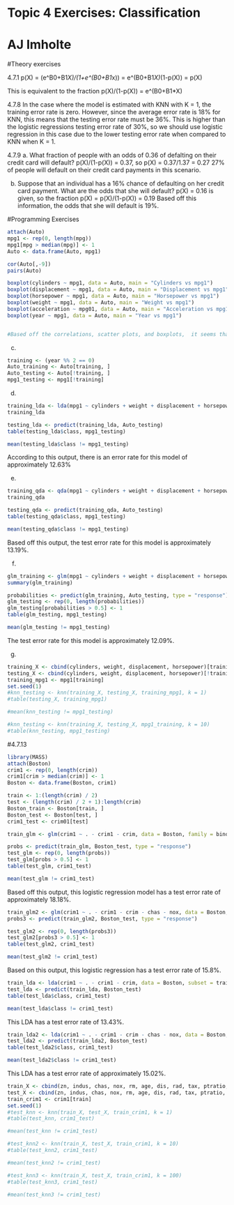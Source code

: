 # Topic 4 Exercises: Classification
# AJ Imholte

#Theory exercises

4.7.1
p(X) = (e^B0+B1*X)/(1+e^(B0+B1*x)) = e^(B0+B1*X)*(1-p(X)) = p(X)

This is equivalent to the fraction p(X)/(1-p(X)) = e^(B0+B1*X)

4.7.8
In the case where the model is estimated with KNN with K = 1, the training error rate is zero. However, since the average error rate is 18% for KNN, this means that the testing error rate must be 36%. This is higher than the logistic regressions testing error rate of 30%, so we should use logistic regression in this case due to the lower testing error rate when compared to KNN when K = 1.

4.7.9
  a. What fraction of people with an odds of 0.36 of defalting on their credit card will default?
  p(X)/(1-p(X)) = 0.37, so p(X) = 0.37/1.37 = 0.27
  27% of people will default on their credit card payments in this scenario.
  
  b. Suppose that an individual has a 16% chance of defaulting on her credit card payment. What are the odds that she will default?
  p(X) = 0.16 is given, so the fraction p(X) = p(X)/(1-p(X)) = 0.19
  Based off this information, the odds that she will default is 19%.
  
  
#Programming Exercises
```r
attach(Auto)
mpg1 <- rep(0, length(mpg))
mpg1[mpg > median(mpg)] <- 1
Auto <- data.frame(Auto, mpg1)
```

```r
cor(Auto[,-9])
pairs(Auto)
```

```r
boxplot(cylinders ~ mpg1, data = Auto, main = "Cylinders vs mpg1")
boxplot(displacement ~ mpg1, data = Auto, main = "Displacement vs mpg1")
boxplot(horsepower ~ mpg1, data = Auto, main = "Horsepower vs mpg1")
boxplot(weight ~ mpg1, data = Auto, main = "Weight vs mpg1")
boxplot(acceleration ~ mpg01, data = Auto, main = "Acceleration vs mpg1")
boxplot(year ~ mpg1, data = Auto, main = "Year vs mpg1")


#Based off the correlations, scatter plots, and boxplots,  it seems that mpg, cylinders, displacement, and weight are good predictors of mpg1.
```
c.
```r
training <- (year %% 2 == 0)
Auto_training <- Auto[training, ]
Auto_testing <- Auto[!training, ]
mpg1_testing <- mpg1[!training]
```
d.
```r
training_lda <- lda(mpg1 ~ cylinders + weight + displacement + horsepower, data = Auto, subset = training)
training_lda

testing_lda <- predict(training_lda, Auto_testing)
table(testing_lda$class, mpg1_testing)

mean(testing_lda$class != mpg1_testing)
```
According to this output, there is an error rate for this model of approximately 12.63%

e.
```r
training_qda <- qda(mpg1 ~ cylinders + weight + displacement + horsepower, data = Auto, subset = training)
training_qda

testing_qda <- predict(training_qda, Auto_testing)
table(testing_qda$class, mpg1_testing)

mean(testing_qda$class != mpg1_testing)
```
Based off this output, the test error rate for this model is approximately 13.19%.

f.
```r
glm_training <- glm(mpg1 ~ cylinders + weight + displacement + horsepower, data = Auto, family = binomial, subset = training)
summary(glm_training)
```

```r
probabilities <- predict(glm_training, Auto_testing, type = "response")
glm_testing <- rep(0, length(probabilities))
glm_testing[probabilities > 0.5] <- 1
table(glm_testing, mpg1_testing)

mean(glm_testing != mpg1_testing)
```
The test error rate for this model is approximately 12.09%.

g.

```r
training_X <- cbind(cylinders, weight, displacement, horsepower)[training, ]
testing_X <- cbind(cylinders, weight, displacement, horsepower)[!training, ]
training_mpg1 <- mpg1[training]
set.seed(1)
#knn_testing <- knn(training_X, testing_X, training_mpg1, k = 1)
#table(testing_X, training_mpg1)
```

```r
#mean(knn_testing != mpg1_testing)

#knn_testing <- knn(training_X, testing_X, mpg1_training, k = 10)
#table(knn_testing, mpg1_testing)
```

#4.7.13

```r
library(MASS)
attach(Boston)
crim1 <- rep(0, length(crim))
crim1[crim > median(crim)] <- 1
Boston <- data.frame(Boston, crim1)

train <- 1:(length(crim) / 2)
test <- (length(crim) / 2 + 1):length(crim)
Boston_train <- Boston[train, ]
Boston_test <- Boston[test, ]
crim1_test <- crim01[test]

train_glm <- glm(crim1 ~ . - crim1 - crim, data = Boston, family = binomial, subset = train)
```

```r
probs <- predict(train_glm, Boston_test, type = "response")
test_glm <- rep(0, length(probs))
test_glm[probs > 0.5] <- 1
table(test_glm, crim1_test)

mean(test_glm != crim1_test)
```
Based off this output, this logistic regression model has a test error rate of approximately 18.18%.

```r
train_glm2 <- glm(crim1 ~ . - crim1 - crim - chas - nox, data = Boston, family = binomial, subset = train)
probs3 <- predict(train_glm2, Boston_test, type = "response")
```

```r
test_glm2 <- rep(0, length(probs3))
test_glm2[probs3 > 0.5] <- 1
table(test_glm2, crim1_test)

mean(test_glm2 != crim1_test)
```
Based on this output, this logistic regression has a test error rate of 15.8%.

```r
train_lda <- lda(crim1 ~ . - crim1 - crim, data = Boston, subset = train)
test_lda <- predict(train_lda, Boston_test)
table(test_lda$class, crim1_test)

mean(test_lda$class != crim1_test)
```
This LDA has a test error rate of 13.43%.

```r
train_lda2 <- lda(crim1 ~ . - crim1 - crim - chas - nox, data = Boston, subset = train)
test_lda2 <- predict(train_lda2, Boston_test)
table(test_lda2$class, crim1_test)

mean(test_lda2$class != crim1_test)
```
This LDA has a test error rate of approximately 15.02%.

```r
train_X <- cbind(zn, indus, chas, nox, rm, age, dis, rad, tax, ptratio, black, lstat, medv)[train, ]
test_X <- cbind(zn, indus, chas, nox, rm, age, dis, rad, tax, ptratio, black, lstat, medv)[test, ]
train_crim1 <- crim1[train]
set.seed(1)
#test_knn <- knn(train_X, test_X, train_crim1, k = 1)
#table(test_knn, crim1_test)

#mean(test_knn != crim1_test)
```

```r
#test_knn2 <- knn(train_X, test_X, train_crim1, k = 10)
#table(test_knn2, crim1_test)

#mean(test_knn2 != crim1_test)
```

```r
#test_knn3 <- knn(train_X, test_X, train_crim1, k = 100)
#table(test_knn3, crim1_test)

#mean(test_knn3 != crim1_test)
```
